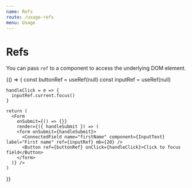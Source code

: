 ```yaml
---
name: Refs
route: /usage-refs
menu: Usage
---
```




# Refs

You can pass `ref` to a component to access the underlying DOM element.

<Playground>
  {() => {
    const buttonRef = useRef(null)
    const inputRef = useRef(null)

    handleClick = e => {
      inputRef.current.focus()
    }

    return (
      <Form
        onSubmit={() => {}}
        render={({ handleSubmit }) => (
        <form onSubmit={handleSubmit}>
          <ConnectedField name="firstName" component={InputText} label="First name" ref={inputRef} mb={20} />
          <Button ref={buttonRef} onClick={handleClick}>Click to focus field</Button>
        </form>
      )} />
    )

}}

</Playground>
